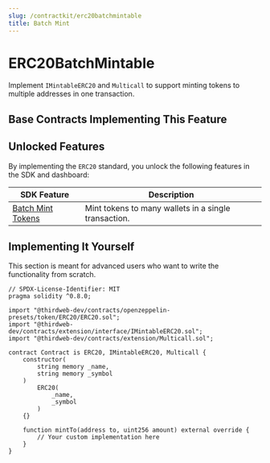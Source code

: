 ```yaml
---
slug: /contractkit/erc20batchmintable
title: Batch Mint
---
```



# ERC20BatchMintable

Implement `IMintableERC20` and `Multicall` to support minting tokens to multiple addresses in one transaction.

<ViewContractCodeButton
  link="https://github.com/thirdweb-dev/contracts/blob/main/contracts/extension/Multicall.sol"
  name="Multicall"
/>

## Base Contracts Implementing This Feature

<div className="row" style={{ marginBottom: 24 }}>
  <div className="col col--6" style={{ padding: 8 }}>
    <QuickstartCard
      name="ERC20 Base"
      link="/contractkit/base-contracts/erc-20/erc20base"
      image="/assets/icons/general.png"
    />
  </div>
  <div className="col col--6" style={{ padding: 8 }}>
    <QuickstartCard
      name="ERC20 Vote"
      link="/contractkit/base-contracts/erc-20/erc20vote"
      image="/assets/icons/general.png"
    />
  </div>
  <div className="col col--6" style={{ padding: 8 }}>
    <QuickstartCard
      name="ERC20 Signature Mint"
      link="/contractkit/base-contracts/erc-20/erc20signaturemint"
      image="/assets/icons/general.png"
    />
  </div>
  <div className="col col--6" style={{ padding: 8 }}>
    <QuickstartCard
      name="ERC20 Vote Signature Mint"
      link="/contractkit/base-contracts/erc-20/erc20signaturemint-vote"
      image="/assets/icons/general.png"
    />
  </div>
</div>

## Unlocked Features

By implementing the `ERC20` standard, you unlock the following features in the SDK and dashboard:

| SDK Feature                                                                                                | Description                                          |
| ---------------------------------------------------------------------------------------------------------- | ---------------------------------------------------- |
| [Batch Mint Tokens](/sdk/interacting-with-contracts/erc721/erc20batchmintable#mint-tokens-to-many-wallets) | Mint tokens to many wallets in a single transaction. |

## Implementing It Yourself

This section is meant for advanced users who want to write the functionality from scratch.

```solidity
// SPDX-License-Identifier: MIT
pragma solidity ^0.8.0;

import "@thirdweb-dev/contracts/openzeppelin-presets/token/ERC20/ERC20.sol";
import "@thirdweb-dev/contracts/extension/interface/IMintableERC20.sol";
import "@thirdweb-dev/contracts/extension/Multicall.sol";

contract Contract is ERC20, IMintableERC20, Multicall {
    constructor(
        string memory _name,
        string memory _symbol
    )
        ERC20(
            _name,
            _symbol
        )
    {}

    function mintTo(address to, uint256 amount) external override {
        // Your custom implementation here
    }
}
```

